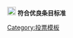 <noinclude>{{pp-template|small=yes}}</noinclude>[[File:Symbol support vote.svg|20px|link=|alt=]] '''符合优良条目标准'''<noinclude>
[[Category:投票模板]]
</noinclude>